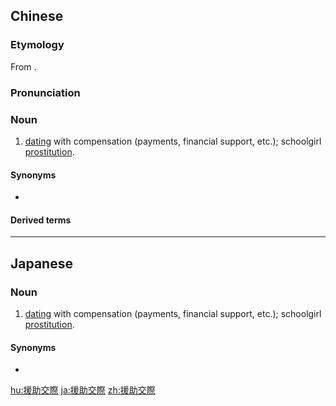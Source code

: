 {{also|援助交际}}
==Chinese==
{{zh-forms|s=援助交际|type=22}}

===Etymology===
From {{etyl|ja|zh|sort=yuan2zhu4jiao1ji4}} {{m|ja|援助交際|tr=enjo kōsai||dating with compensation (payments, financial support, etc.); schoolgirl prostitution}}.

===Pronunciation===
{{zh-pron
|m=yuánzhù jiāojì
|c=wun4 zo6 gaau1 zai3
|cat=n
}}

===Noun===
{{zh-noun}}

# [[dating]] with compensation (payments, financial support, etc.); schoolgirl [[prostitution]].

====Synonyms====
* {{zh-l|援交}}

====Derived terms====
{{zh-der|援交小姐}}

----

==Japanese==
{{ja-kanjitab|えん|じょ|こう|さい|yomi=on}}

===Noun===
{{ja-noun|えんじょ こうさい|head=[[援助]][[交際]]}}

# [[dating]] with compensation (payments, financial support, etc.); schoolgirl [[prostitution]].

====Synonyms====
* {{ja-r|援交|えんこう}}

[[hu:援助交際]]
[[ja:援助交際]]
[[zh:援助交際]]